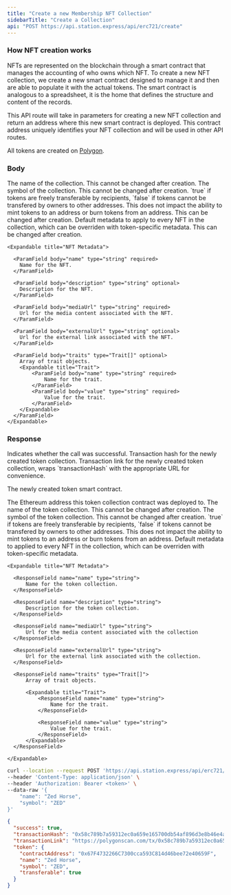 ```yaml
---
title: "Create a new Membership NFT Collection"
sidebarTitle: "Create a Collection"
api: "POST https://api.station.express/api/erc721/create"
---
```


### How NFT creation works

NFTs are represented on the blockchain through a smart contract that manages the accounting of who owns which NFT.
To create a new NFT collection, we create a new smart contract designed to manage it and then are able to populate it with the actual tokens.
The smart contract is analogous to a spreadsheet, it is the home that defines the structure and content of the records.

This API route will take in parameters for creating a new NFT collection and return an address where this new smart contract is deployed.
This contract address uniquely identifies your NFT collection and will be used in other API routes.

<Note>All tokens are created on [Polygon](https://polygon.technology/).</Note>

### Body

<ParamField body="name" type="string" required>
  The name of the collection. This cannot be changed after creation.
</ParamField>

<ParamField body="symbol" type="string" required>
  The symbol of the collection. This cannot be changed after creation.
</ParamField>

<ParamField body="transferable" type="boolean" default="true">
  `true` if tokens are freely transferable by recipients, `false` if tokens
  cannot be transfered by owners to other addresses. This does not impact the
  ability to mint tokens to an address or burn tokens from an address. This can
  be changed after creation.
</ParamField>

<ParamField body="defaultMetadata" type="object" optional>
    Default metadata to apply to every NFT in the collection, which can be overriden with token-specific metadata. 
    This can be changed after creation.

    <Expandable title="NFT Metadata">

      <ParamField body="name" type="string" required>
        Name for the NFT.
      </ParamField>

      <ParamField body="description" type="string" optional>
        Description for the NFT.
      </ParamField>

      <ParamField body="mediaUrl" type="string" required>
        Url for the media content associated with the NFT.
      </ParamField>

      <ParamField body="externalUrl" type="string" optional>
        Url for the external link associated with the NFT.
      </ParamField>

      <ParamField body="traits" type="Trait[]" optional>
        Array of trait objects.
        <Expandable title="Trait">
            <ParamField body="name" type="string" required>
                Name for the trait.
            </ParamField>
            <ParamField body="value" type="string" required>
                Value for the trait.
            </ParamField>
        </Expandable>
      </ParamField>
    </Expandable>

</ParamField>

### Response

<ResponseField name="success" type="boolean">
  Indicates whether the call was successful.
</ResponseField>

<ResponseField name="transactionHash" type="string">
  Transaction hash for the newly created token collection.
</ResponseField>

<ResponseField name="transactionLink" type="string">
  Transaction link for the newly created token collection, wraps
  `transactionHash` with the appropriate URL for convenience.
</ResponseField>

<ResponseField name="token" type="object">

The newly created token smart contract.

<Expandable title="Token">

<ResponseField name="contractAddress" type="string">
  The Ethereum address this token collection contract was deployed to.
</ResponseField>

<ResponseField name="name" type="string">
  The name of the token collection. This cannot be changed after creation.
</ResponseField>

<ResponseField name="symbol" type="string">
  The symbol of the token collection. This cannot be changed after creation.
</ResponseField>

<ResponseField name="transferable" type="boolean">
  `true` if tokens are freely transferable by recipients, `false` if tokens
  cannot be transfered by owners to other addresses. This does not impact the
  ability to mint tokens to an address or burn tokens from an address.
</ResponseField>

<ResponseField name="defaultMetadata" type="object">
  Default metadata to applied to every NFT in the collection, which can be overriden with token-specific metadata.

    <Expandable title="NFT Metadata">

      <ResponseField name="name" type="string">
          Name for the token collection.
      </ResponseField>

      <ResponseField name="description" type="string">
          Description for the token collection.
      </ResponseField>

      <ResponseField name="mediaUrl" type="string">
          Url for the media content associated with the collection
      </ResponseField>

      <ResponseField name="externalUrl" type="string">
          Url for the external link associated with the collection.
      </ResponseField>

      <ResponseField name="traits" type="Trait[]">
          Array of trait objects.

          <Expandable title="Trait">
              <ResponseField name="name" type="string">
                  Name for the trait.
              </ResponseField>

              <ResponseField name="value" type="string">
                  Value for the trait.
              </ResponseField>
          </Expandable>
      </ResponseField>

    </Expandable>

</ResponseField>

</Expandable>

</ResponseField>

<RequestExample>

```bash Example Request
curl --location --request POST 'https://api.station.express/api/erc721/create' \
--header 'Content-Type: application/json' \
--header 'Authorization: Bearer <token>' \
--data-raw '{
    "name": "Zed Horse",
    "symbol": "ZED"
}'
```

</RequestExample>

<ResponseExample>

```json Response
{
  "success": true,
  "transactionHash": "0x58c789b7a59312ec0a659e165700db54af896d3e8b46e4aeecb33b32b88157c9",
  "transactionLink": "https://polygonscan.com/tx/0x58c789b7a59312ec0a659e165700db54af896d3e8b46e4aeecb33b32b88157c9",
  "token": {
    "contractAddress": "0x67F4732266C7300cca593C814d46bee72e40659F",
    "name": "Zed Horse",
    "symbol": "ZED",
    "transferable": true
  }
}
```

</ResponseExample>
